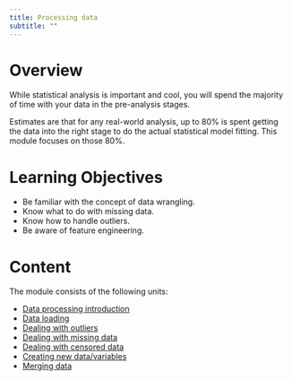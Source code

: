 ```yaml
---
title: Processing data 
subtitle: ""
---
```



# Overview
While statistical analysis is important and cool, you will spend the majority of time with your data in the pre-analysis stages. 

Estimates are that for any real-world analysis, up to 80% is spent getting the data into the right stage to do the actual statistical model fitting. This module focuses on those 80%.


# Learning Objectives

* Be familiar with the concept of data wrangling.
* Know what to do with missing data.
* Know how to handle outliers.
* Be aware of feature engineering.

# Content

The module consists of the following units:

* [Data processing introduction](./data-processing-introduction/data-processing-introduction.qmd)
* [Data loading](./data-loading/data-loading.qmd)
* [Dealing with outliers](./outliers/outliers.qmd)
* [Dealing with missing data](./missing-data/missing-data.qmd)
* [Dealing with censored data](./censored-data/censored-data.qmd)
* [Creating new data/variables](./feature-engineering/feature-engineering.qmd)
* [Merging data](./merging-data/merging-data.qmd)

<!-- * [Dealing with censored data]() -->

